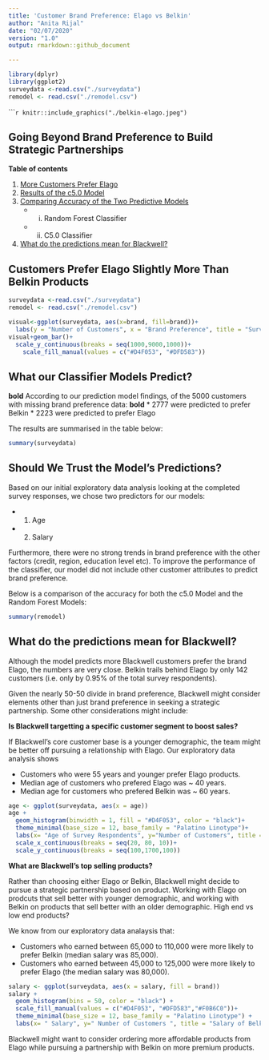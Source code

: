 ```yaml
---
title: 'Customer Brand Preference: Elago vs Belkin'
author: "Anita Rijal"
date: "02/07/2020"
version: "1.0"
output: rmarkdown::github_document

---
```

```r
library(dplyr)
library(ggplot2)
surveydata <-read.csv("./surveydata")
remodel <- read.csv("./remodel.csv")

```

``````r
knitr::include_graphics("./belkin-elago.jpeg")
```

## Going Beyond Brand Preference to Build Strategic Partnerships

__Table of contents__

1. [More Customers Prefer Elago](#Elago)
2. [Results of the c5.0 Model](#c50)
3. [Comparing Accuracy of the Two Predictive Models](#Models)
    + i. Random Forest Classifier
    + ii. C5.0 Classifier
4. [What do the predictions mean for Blackwell?](#Conclusions)

## <a name="Elago">Customers Prefer Elago Slightly More Than Belkin Products</a>
```r
surveydata <-read.csv("./surveydata")
remodel <- read.csv("./remodel.csv")

visual<-ggplot(surveydata, aes(x=brand, fill=brand))+
  labs(y = "Number of Customers", x = "Brand Preference", title = "Survey finds Blackwell Customers Prefer Elago!")
visual+geom_bar()+
  scale_y_continuous(breaks = seq(1000,9000,1000))+
    scale_fill_manual(values = c("#D4F053", "#DFD583"))

```

## <a name="c50">What our Classifier Models Predict?</a>

__bold__ According to our prediction model findings, of the 5000 customers with missing brand preference data: __bold__
* 2777 were predicted to prefer Belkin 
* 2223 were predicted to prefer Elago

The results are summarised in the table below:
```r
summary(surveydata)
```
## <a name="Models"> Should We Trust the Model’s Predictions?  </a>

Based on our initial exploratory data analysis looking at the completed survey responses, we chose two predictors for our models:

* 1) Age 
* 2) Salary

Furthermore, there were  no strong trends in brand preference with the other factors (credit, region, education level etc). To improve the performance of the classifier, our model did not include other customer attributes to predict brand preference.

Below is a comparison of the accuracy for both the c5.0 Model and the Random Forest Models:
```r
summary(remodel)
```

## <a name="Conclusions"> What do the predictions mean for Blackwell?</a>

Although the model predicts more Blackwell customers prefer the brand Elago, the numbers are very close. Belkin trails behind Elago by only 142 customers (i.e. only by 0.95% of the total survey respondents).

Given the nearly 50-50 divide in brand preference, Blackwell might consider elements other than just brand preference in seeking a strategic partnership.
Some other considerations might include:

__Is Blackwell targetting a specific customer segment to boost sales?__

If Blackwell’s core customer base is a younger demographic, the team might be better off pursuing a relationship with Elago. Our exploratory data analysis shows

  * Customers who were 55 years and younger prefer Elago products. 
  * Median age of customers who prefered Elago was ~ 40 years. 
  * Median age for customers who prefered Belkin was ~ 60 years.
  
```r

age <- ggplot(surveydata, aes(x = age))
age + 
  geom_histogram(binwidth = 1, fill = "#D4F053", color = "black")+
  theme_minimal(base_size = 12, base_family = "Palatino Linotype")+
  labs(x= "Age of Survey Respondents", y="Number of Customers", title = "Distribution of Blackwell Customer Age")+
  scale_x_continuous(breaks = seq(20, 80, 10))+
  scale_y_continuous(breaks = seq(100,1700,100))

```
  

__What are Blackwell’s top selling products?__

Rather than choosing either Elago or Belkin, Blackwell might decide to pursue a strategic partnership based on product. Working with Elago on prodcuts that sell better with younger demographic, and working with Belkin on products that sell better with an older demographic.
High end vs low end products?

We know from our exploratory data analaysis that:

  * Customers who earned between 65,000 to 110,000 were more likely to prefer Belkin (median salary was 85,000).
  * Customers who earned between 45,000 to 125,000 were more likely to prefer Elago (the median salary was 80,000).
  
  
```r
salary <- ggplot(surveydata, aes(x = salary, fill = brand)) 
salary + 
  geom_histogram(bins = 50, color = "black") +
  scale_fill_manual(values = c("#D4F053", "#DFD583","#F0B6C0"))+
  theme_minimal(base_size = 12, base_family = "Palatino Linotype") +
  labs(x= " Salary", y=" Number of Customers ", title = "Salary of Belkin vs Elago Customers")

```

Blackwell might want to consider ordering more affordable products from Elago while pursuing a partnership with Belkin on more premium products.
